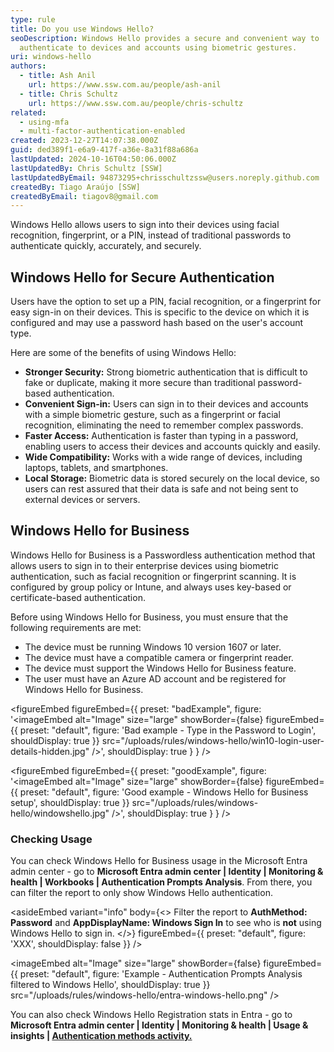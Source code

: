 ```yaml
---
type: rule
title: Do you use Windows Hello?
seoDescription: Windows Hello provides a secure and convenient way to
  authenticate to devices and accounts using biometric gestures.
uri: windows-hello
authors:
  - title: Ash Anil
    url: https://www.ssw.com.au/people/ash-anil
  - title: Chris Schultz
    url: https://www.ssw.com.au/people/chris-schultz
related:
  - using-mfa
  - multi-factor-authentication-enabled
created: 2023-12-27T14:07:38.000Z
guid: ded389f1-e6a9-417f-a36e-8a31f88a686a
lastUpdated: 2024-10-16T04:50:06.000Z
lastUpdatedBy: Chris Schultz [SSW]
lastUpdatedByEmail: 94873295+chrisschultzssw@users.noreply.github.com
createdBy: Tiago Araújo [SSW]
createdByEmail: tiagov8@gmail.com
---
```

Windows Hello allows users to sign into their devices using facial recognition, fingerprint, or a PIN, instead of traditional passwords to authenticate quickly, accurately, and securely.
## Windows Hello for Secure Authentication

Users have the option to set up a PIN, facial recognition, or a fingerprint for easy sign-in on their devices. This is specific to the device on which it is configured and may use a password hash based on the user's account type.

Here are some of the benefits of using Windows Hello:

* **Stronger Security:** Strong biometric authentication that is difficult to fake or duplicate, making it more secure than traditional password-based authentication.
* **Convenient Sign-in:** Users can sign in to their devices and accounts with a simple biometric gesture, such as a fingerprint or facial recognition, eliminating the need to remember complex passwords.
* **Faster Access:** Authentication is faster than typing in a password, enabling users to access their devices and accounts quickly and easily.
* **Wide Compatibility:** Works with a wide range of devices, including laptops, tablets, and smartphones.
* **Local Storage:** Biometric data is stored securely on the local device, so users can rest assured that their data is safe and not being sent to external devices or servers.

## Windows Hello for Business

Windows Hello for Business is a Passwordless authentication method that allows users to sign in to their enterprise devices using biometric authentication, such as facial recognition or fingerprint scanning. It is configured by group policy or Intune, and always uses key-based or certificate-based authentication.

Before using Windows Hello for Business, you must ensure that the following requirements are met:

* The device must be running Windows 10 version 1607 or later.
* The device must have a compatible camera or fingerprint reader.
* The device must support the Windows Hello for Business feature.
* The user must have an Azure AD account and be registered for Windows Hello for Business.

<figureEmbed figureEmbed={{
  preset: "badExample",
  figure: '<imageEmbed
  alt="Image"
  size="large"
  showBorder={false}
  figureEmbed={{
    preset: "default",
    figure: \'Bad example - Type in the Password to Login\',
    shouldDisplay: true
  }}
  src="/uploads/rules/windows-hello/win10-login-user-details-hidden.jpg"
/>',
  shouldDisplay: true
} } />


<figureEmbed figureEmbed={{
  preset: "goodExample",
  figure: '<imageEmbed
  alt="Image"
  size="large"
  showBorder={false}
  figureEmbed={{
    preset: "default",
    figure: \'Good example - Windows Hello for Business setup\',
    shouldDisplay: true
  }}
  src="/uploads/rules/windows-hello/windowshello.jpg"
/>',
  shouldDisplay: true
} } />


### Checking Usage

You can check Windows Hello for Business usage in the Microsoft Entra admin center - go to **Microsoft Entra admin center | Identity | Monitoring & health | Workbooks | Authentication Prompts Analysis**. From there, you can filter the report to only show Windows Hello authentication.

<asideEmbed
  variant="info"
  body={<>
    Filter the report to **AuthMethod: Password** and **AppDisplayName: Windows Sign In** to see who is **not** using Windows Hello to sign in.
  </>}
  figureEmbed={{
    preset: "default",
    figure: 'XXX',
    shouldDisplay: false
  }}
/>


<imageEmbed
  alt="Image"
  size="large"
  showBorder={false}
  figureEmbed={{
    preset: "default",
    figure: 'Example - Authentication Prompts Analysis filtered to Windows Hello',
    shouldDisplay: true
  }}
  src="/uploads/rules/windows-hello/entra-windows-hello.png"
/>

You can also check Windows Hello Registration stats in Entra - go to **Microsoft Entra admin center | Identity | Monitoring & health | Usage & insights | [Authentication methods activity.](https://entra.microsoft.com/#view/Microsoft_AAD_IAM/AuthenticationMethodsMenuBlade/~/AuthMethodsActivity/menuId/AuthMethodsActivity)**
